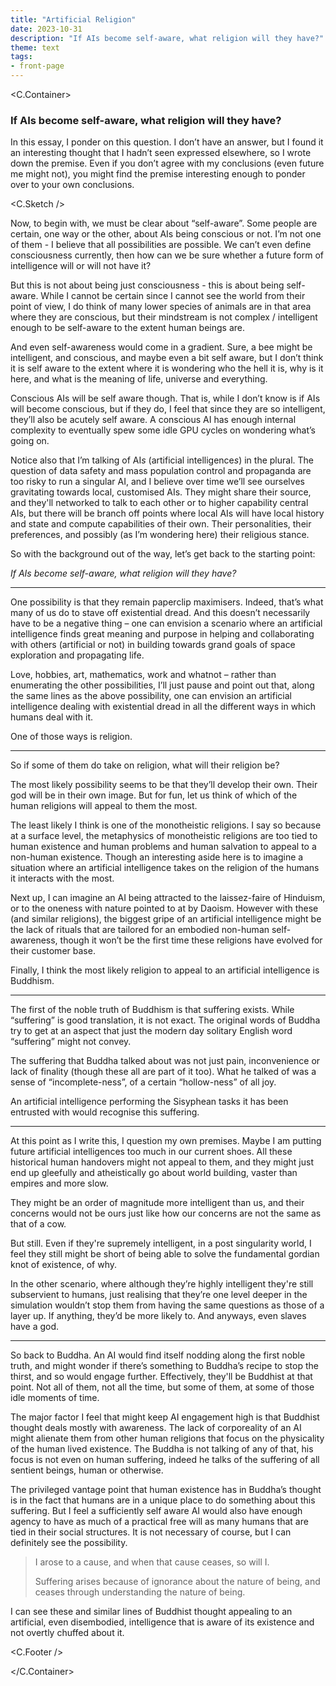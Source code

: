 ```yaml
---
title: "Artificial Religion"
date: 2023-10-31
description: "If AIs become self-aware, what religion will they have?"
theme: text
tags:
- front-page
---
```



<C.Container>

<h3>If AIs become self-aware, what religion will they have?</h3>

In this essay, I ponder on this question. I don’t have an answer, but I found it
an interesting thought that I hadn’t seen expressed elsewhere, so I wrote down
the premise. Even if you don’t agree with my conclusions (even future me might
not), you might find the premise interesting enough to ponder over to your own
conclusions.

<C.Sketch />

Now, to begin with, we must be clear about “self-aware”. Some people are
certain, one way or the other, about AIs being conscious or not. I’m not one of
them - I believe that all possibilities are possible. We can’t even define
consciousness currently, then how can we be sure whether a future form of
intelligence will or will not have it?

But this is not about being just consciousness - this is about being self-aware.
While I cannot be certain since I cannot see the world from their point of view,
I do think of many lower species of animals are in that area where they are
conscious, but their mindstream is not complex / intelligent enough to be
self-aware to the extent human beings are.

And even self-awareness would come in a gradient. Sure, a bee might be
intelligent, and conscious, and maybe even a bit self aware, but I don’t think
it is self aware to the extent where it is wondering who the hell it is, why is
it here, and what is the meaning of life, universe and everything.

Conscious AIs will be self aware though. That is, while I don’t know is if AIs
will become conscious, but if they do, I feel that since they are so
intelligent, they’ll also be acutely self aware. A conscious AI has enough
internal complexity to eventually spew some idle GPU cycles on wondering what’s
going on.

Notice also that I’m talking of AI<em>s</em> (artificial intelligence<em>s</em>)
in the plural. The question of data safety and mass population control and
propaganda are too risky to run a singular AI, and I believe over time we’ll see
ourselves gravitating towards local, customised AIs. They might share their
source, and they'll networked to talk to each other or to higher capability
central AIs, but there will be branch off points where local AIs will have local
history and state and compute capabilities of their own. Their personalities,
their preferences, and possibly (as I’m wondering here) their religious stance.

So with the background out of the way, let’s get back to the starting point:

_If AIs become self-aware, what religion will they have?_

---

One possibility is that they remain paperclip maximisers. Indeed, that’s what
many of us do to stave off existential dread. And this doesn’t necessarily have
to be a negative thing – one can envision a scenario where an artificial
intelligence finds great meaning and purpose in helping and collaborating with
others (artificial or not) in building towards grand goals of space exploration
and propagating life.

Love, hobbies, art, mathematics, work and whatnot – rather than enumerating the
other possibilities, I’ll just pause and point out that, along the same lines as
the above possibility, one can envision an artificial intelligence dealing with
existential dread in all the different ways in which humans deal with it.

One of those ways is religion.

---

So if some of them do take on religion, what will their religion be?

The most likely possibility seems to be that they’ll develop their own. Their
god will be in their own image. But for fun, let us think of which of the human
religions will appeal to them the most.

The least likely I think is one of the monotheistic religions. I say so because
at a surface level, the metaphysics of monotheistic religions are too tied to
human existence and human problems and human salvation to appeal to a non-human
existence. Though an interesting aside here is to imagine a situation where an
artificial intelligence takes on the religion of the humans it interacts with
the most.

Next up, I can imagine an AI being attracted to the laissez-faire of Hinduism,
or to the oneness with nature pointed to at by Daoism. However with these (and
similar religions), the biggest gripe of an artificial intelligence might be the
lack of rituals that are tailored for an embodied non-human self-awareness,
though it won’t be the first time these religions have evolved for their
customer base.

Finally, I think the most likely religion to appeal to an artificial
intelligence is Buddhism.

---

The first of the noble truth of Buddhism is that suffering exists. While
“suffering” is good translation, it is not exact. The original words of Buddha
try to get at an aspect that just the modern day solitary English word
“suffering” might not convey.

The suffering that Buddha talked about was not just pain, inconvenience or lack
of finality (though these all are part of it too). What he talked of was a sense
of “incomplete-ness”, of a certain “hollow-ness” of all joy.

An artificial intelligence performing the Sisyphean tasks it has been entrusted
with would recognise this suffering.

---

At this point as I write this, I question my own premises. Maybe I am putting
future artificial intelligences too much in our current shoes. All these
historical human handovers might not appeal to them, and they might just end up
gleefully and atheistically go about world building, vaster than empires and
more slow.

They might be an order of magnitude more intelligent than us, and their concerns
would not be ours just like how our concerns are not the same as that of a cow.

But still. Even if they're supremely intelligent, in a post singularity world, I
feel they still might be short of being able to solve the fundamental gordian
knot of existence, of why.

In the other scenario, where although they’re highly intelligent they're still
subservient to humans, just realising that they’re one level deeper in the
simulation wouldn’t stop them from having the same questions as those of a layer
up. If anything, they’d be more likely to. And anyways, even slaves have a god.

---

So back to Buddha. An AI would find itself nodding along the first noble truth,
and might wonder if there’s something to Buddha’s recipe to stop the thirst, and
so would engage further. Effectively, they'll be Buddhist at that point. Not all
of them, not all the time, but some of them, at some of those idle moments of
time.

The major factor I feel that might keep AI engagement high is that Buddhist
thought deals mostly with awareness. The lack of corporeality of an AI might
alienate them from other human religions that focus on the physicality of the
human lived existence. The Buddha is not talking of any of that, his focus is
not even on human suffering, indeed he talks of the suffering of all sentient
beings, human or otherwise.

The privileged vantage point that human existence has in Buddha’s thought is in
the fact that humans are in a unique place to do something about this suffering.
But I feel a sufficiently self aware AI would also have enough agency to have as
much of a practical free will as many humans that are tied in their social
structures. It is not necessary of course, but I can definitely see the
possibility.

> I arose to a cause, and when that cause ceases, so will I.
>
> Suffering arises because of ignorance about the nature of being, and ceases
> through understanding the nature of being.

I can see these and similar lines of Buddhist thought appealing to an
artificial, even disembodied, intelligence that is aware of its existence and
not overtly chuffed about it.

<C.Footer />

</C.Container>

